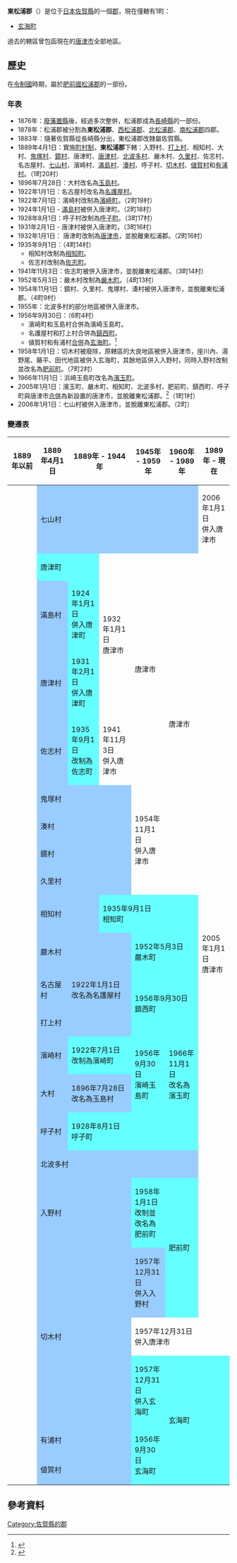 {{日本郡
| 郡 = 東松浦郡
| 日文原名 = 東松浦郡
| 平假名 = ひがしまつうらぐん
| 羅馬字拼音 = Higashimatsuura-gun
| 地圖 = [[File:_Genkai_in_Saga_Prefecture.png|250px]]
| 都道府縣 = 佐賀縣
| 編號 = 
| 町 = 1
| 村 = 
| 經度 = 
| 緯度 = 
| 註記 = 
|}}
'''東松浦郡'''（{{jpn|j=東松浦郡|hg=ひがしまつうらぐん|rm=Higashimatsuura gun|f=y}}）是位于[[日本|日本]][[佐賀縣|佐賀縣]]的一個[[郡|郡]]，現在僅轄有1町：
* [[玄海町|玄海町]]

過去的轄區曾包函現在的[[唐津市_(日本)|唐津市]]全部地區。

==歷史==
在[[令制國|令制國]]時期，屬於[[肥前國|肥前國]][[松浦郡|松浦郡]]的一部份。

===年表===
* 1876年：[[廢藩置縣|廢藩置縣]]後，經過多次整併，松浦郡成為[[長崎縣|長崎縣]]的一部份。
* 1878年：松浦郡被分割為'''東松浦郡'''、[[西松浦郡|西松浦郡]]、[[北松浦郡|北松浦郡]]、[[南松浦郡|南松浦郡]]四郡。
* 1883年：隨著佐賀縣從長崎縣分出，東松浦郡改隸屬佐賀縣。
* 1889年4月1日：實施[[町村制|町村制]]，'''東松浦郡'''下轄：入野村、[[打上村|打上村]]、相知村、大村、[[鬼塚村|鬼塚村]]、[[鏡村_(佐賀縣)|鏡村]]、唐津町、[[唐津村|唐津村]]、[[北波多村|北波多村]]、嚴木村、[[久里村|久里村]]、佐志村、名古屋村、[[七山村|七山村]]、濱崎村、[[滿島村|滿島村]]、[[湊村_(佐賀縣)|湊村]]、呼子村、[[切木村|切木村]]、[[値賀村|値賀村]]和[[有浦村|有浦村]]。（1町20村）
* 1896年7月28日：大村改名為[[玉島村|玉島村]]。
* 1922年1月1日：名古屋村改名為[[名護屋村|名護屋村]]。
* 1922年7月1日：濱崎村改制為[[濱崎町|濱崎町]]。（2町19村）
* 1924年1月1日 - [[滿島村|滿島村]]被併入唐津町。（2町18村）
* 1928年8月1日：呼子村改制為[[呼子町|呼子町]]。（3町17村）
* 1931年2月1日 - 唐津村被併入唐津町。（3町16村）
* 1932年1月1日： 唐津町改制為[[唐津市_(日本)|唐津市]]，並脫離東松浦郡。（2町16村）
* 1935年9月1日：（4町14村）
** 相知村改制為[[相知町|相知町]]。
** 佐志村改制為[[佐志町|佐志町]]。
* 1941年11月3日：佐志町被併入唐津市，並脫離東松浦郡。（3町14村）
* 1952年5月3日：嚴木村改制為[[嚴木町|嚴木町]]。（4町13村）
* 1954年11月1日：鏡村、久里村、鬼塚村、湊村被併入唐津市，並脫離東松浦郡。（4町9村）
* 1955年：北波多村的部分地區被併入唐津市。
* 1956年9月30日：（6町4村）
** 濱崎町和玉島村合併為濱崎玉島町。
** 名護屋村和打上村合併為[[鎮西町|鎮西町]]。
** 値賀村和有浦村[[市町村合併|合併]]為[[玄海町|玄海町]]。<ref>{{cite web| language =ja| publisher =玄海町公所| title =玄海町的簡史| url =http://www.town.genkai.saga.jp/index.php?oid=3162&dtype=1010&pid=37| accessdate =2009-04-27| deadurl =yes| archiveurl =https://web.archive.org/web/20090401235017/http://www.town.genkai.saga.jp/index.php?oid=3162&dtype=1010&pid=37| archivedate =2009-04-01}}</ref>
* 1958年1月1日：切木村被廢除，原轄區的大良地區被併入唐津市，座川內、湯野尾、藤平、田代地區被併入玄海町，其餘地區併入入野村，同時入野村改制並改名為[[肥前町|肥前町]]。（7町2村）
* 1966年11月1日：浜崎玉島町改名為[[濱玉町|濱玉町]]。
* 2005年1月1日：濱玉町、嚴木町、相知町、北波多村、肥前町、鎮西町、呼子町與唐津市[[市町村合併|合併]]為新設置的唐津市，並脫離東松浦郡。<ref>{{cite web| language =ja| publisher =唐津市政府| title =唐津市市勢要覽| url =http://www.karatsu-city.jp/benri_dtl.php?articleid=09778830011703848731027409667&refid=06258270011999437831027409698| accessdate =2009-04-04| archive-date =2011-04-13| archive-url =https://web.archive.org/web/20110413005116/http://www.karatsu-city.jp/benri_dtl.php?articleid=09778830011703848731027409667&refid=06258270011999437831027409698| dead-url =yes}}</ref>（1町1村）
* 2006年1月1日：七山村被併入唐津市，並脫離東松浦郡。（2町）

===變遷表===
{| class="wikitable" style="font-size:x-small"
! 1889年以前
! 1889年4月1日
! colspan=2 | 1889年 - 1944年
! 1945年 - 1959年
! 1960年 - 1989年
! 1989年 - 現在
! 現在
|-
|
| colspan=5 style="background-color:#9cf;" | 七山村
| 2006年1月1日<br />併入唐津市
| rowspan=20 | 唐津市
|-
|
| colspan=2 style="background-color:#6ff;" | 唐津町
| rowspan=3 | 1932年1月1日<br />唐津市
| rowspan=4 | 唐津市
| rowspan=8 | 唐津市
| rowspan=19 | 2005年1月1日<br />唐津市
|-
|
| style="background-color:#9cf;" | 滿島村
| style="background-color:#6ff;" | 1924年1月1日<br />併入唐津町
|-
|
| style="background-color:#9cf;" | 唐津村
| style="background-color:#6ff;" | 1931年2月1日<br />併入唐津町
|-
|
| style="background-color:#9cf;" | 佐志村
| style="background-color:#6ff;" | 1935年9月1日<br />改制為佐志町
| 1941年11月3日<br />併入唐津市
|-
|
| colspan=3 style="background-color:#9cf;" | 鬼塚村
| rowspan=4 | 1954年11月1日<br />併入唐津市
|-
|
| colspan=3 style="background-color:#9cf;" | 湊村
|-
|
| colspan=3 style="background-color:#9cf;" | 鏡村
|-
|
| colspan=3 style="background-color:#9cf;" | 久里村
|-
|
| colspan=2 style="background-color:#9cf;" | 相知村
| colspan=3 style="background-color:#6ff;" | 1935年9月1日<br />相知町
|-
|
| colspan=3 style="background-color:#9cf;" | 嚴木村
| colspan=2 style="background-color:#6ff;" | 1952年5月3日<br />嚴木町
|-
|
| style="background-color:#9cf;" | 名古屋村
| colspan=2 style="background-color:#9cf;" | 1922年1月1日<br />改名為名護屋村
| rowspan=2 colspan=2 style="background-color:#6ff;" | 1956年9月30日<br />鎮西町
|-
|
| colspan=3 style="background-color:#9cf;" | 打上村
|-
|
| style="background-color:#9cf;" | 濱崎村
| colspan=2 style="background-color:#6ff;" | 1922年7月1日<br />改制為濱崎町
| rowspan=2 style="background-color:#6ff;" | 1956年9月30日<br />濱崎玉島町
| rowspan=2 style="background-color:#6ff;" | 1966年11月1日<br />改名為濱玉町
|-
|
| style="background-color:#9cf;" | 大村
| colspan=2 style="background-color:#9cf;" | 1896年7月28日<br />改名為玉島村
|-
|
| style="background-color:#9cf;" | 呼子村
| colspan=4 style="background-color:#6ff;" | 1928年8月1日<br />呼子町
|-
|
| colspan=5 style="background-color:#9cf;" | 北波多村
|-
|
| colspan=3 style="background-color:#9cf;" | 入野村
| style="background-color:#6ff;" | 1958年1月1日<br />改制並改名為肥前町
| rowspan=2 style="background-color:#6ff;" | 肥前町
|-
| rowspan=3 | 
| rowspan=3 colspan=3 style="background-color:#9cf;" | 切木村
| style="background-color:#9cf;" | 1957年12月31日<br />併入入野村
|-
| colspan=2 | 1957年12月31日<br />併入唐津市
|-
| style="background-color:#6ff;" | 1957年12月31日<br />併入玄海町
| rowspan=3 colspan=3 style="background-color:#6ff;" | 玄海町
|-
|
| colspan=3 style="background-color:#9cf;" | 有浦村
| rowspan="2" style="background-color:#6ff;" | 1956年9月30日<br />玄海町
|-
|
| colspan=3 style="background-color:#9cf;" | 値賀村
|}

==參考資料==
<div class="references-small">
<references />
</div>

{{佐賀縣}}

[[Category:佐賀縣的郡|Category:佐賀縣的郡]]